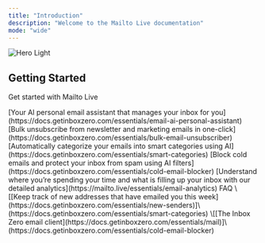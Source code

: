 ```yaml
---
title: "Introduction"
description: "Welcome to the Mailto Live documentation"
mode: "wide"
---
```


<img alt="Hero Light" classname="block dark:hidden" src="Addasubheading.png" />

## **Getting Started**

Get started with Mailto Live

<CardGroup cols={2}>
  <Card title="AI Personal Assistant" icon="wand-magic-sparkles" href="/email-ai-automation">
    [Your AI personal email assistant that manages your inbox for you](https://docs.getinboxzero.com/essentials/email-ai-personal-assistant)
  </Card>

  <Card title="Bulk Unsubscriber" icon="envelope-circle-check" href="/bulk-email-unsubscriber">
    [Bulk unsubscribe from newsletter and marketing emails in one-click](https://docs.getinboxzero.com/essentials/bulk-email-unsubscriber)
  </Card>

  <Card title="Smart Categories" icon="screwdriver-wrench" href="/smart-categories">
    [Automatically categorize your emails into smart categories using AI](https://docs.getinboxzero.com/essentials/smart-categories)
  </Card>

  <Card title="Cold Email Blocker" icon="shield-halved" href="https://mintlify.com/customers">
    [Block cold emails and protect your inbox from spam using AI filters](https://docs.getinboxzero.com/essentials/cold-email-blocker)
  </Card>
</CardGroup>

<CardGroup cols={2}>
  <Card title="Analytics" icon="chart-simple" href="/analytics">
    [Understand where you’re spending your time and what is filling up your inbox with our detailed analytics](https://mailto.live/essentials/email-analytics)
  </Card>

  <Card title="FAQ" icon="envelope-circle-check" href="/faq">
    FAQ
  </Card>

  <Card title="New Senders" icon="user-plus" href="https://mintlify.com/docs/components/accordion">
    \[[Keep track of new addresses that have emailed you this week](https://docs.getinboxzero.com/essentials/new-senders)]\(https://docs.getinboxzero.com/essentials/smart-categories)
  </Card>

  <Card title="Email Client" icon="envelope" href="https://mintlify.com/customers">
    \[[The Inbox Zero email client](https://docs.getinboxzero.com/essentials/mail)]\(https://docs.getinboxzero.com/essentials/cold-email-blocker)
  </Card>
</CardGroup>